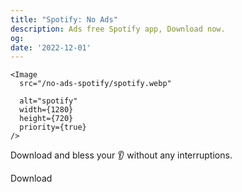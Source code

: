 ```yaml
---
title: "Spotify: No Ads"
description: Ads free Spotify app, Download now.
og:
date: '2022-12-01'
---
```

    <Image
      src="/no-ads-spotify/spotify.webp"
    
      alt="spotify"
      width={1280}
      height={720}
      priority={true}
    />

Download and bless your 👂 without any interruptions.

 <Link
                className="dark:text-white dark:bg-gray-800 text-gray-700  bg-black bg-opacity-5  px-6 py-2 inline-block text-center dark:hover:text-white hover:text-gray-700 hover:bg-black hover:bg-opacity-5 text-xs font-medium tracking-widest dark:hover:bg-gray-800 rounded cursor-pointer  select-none"
                href="https://mega.nz/file/xeNQkAKK#g-OvZr-I0xpor_sS5tMbL2xWtkCeOjhnnmjXgjaNLUc"
              > Download</Link>  